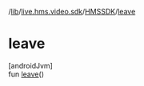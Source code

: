 /[lib](/api-reference/android/v2/home/content)/[live.hms.video.sdk](../index)/[HMSSDK](index)/[leave](leave)

# leave

[androidJvm]\
fun [leave](leave)()
